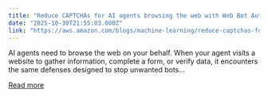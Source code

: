 ```yaml
---
title: "Reduce CAPTCHAs for AI agents browsing the web with Web Bot Auth (Preview) in Amazon Bedrock AgentCore Browser"
date: "2025-10-30T21:55:03.000Z"
link: "https://aws.amazon.com/blogs/machine-learning/reduce-captchas-for-ai-agents-browsing-the-web-with-web-bot-auth-preview-in-amazon-bedrock-agentcore-browser/"
---
```


AI agents need to browse the web on your behalf. When your agent visits a website to gather information, complete a form, or verify data, it encounters the same defenses designed to stop unwanted bots...

[Read more](https://aws.amazon.com/blogs/machine-learning/reduce-captchas-for-ai-agents-browsing-the-web-with-web-bot-auth-preview-in-amazon-bedrock-agentcore-browser/)
